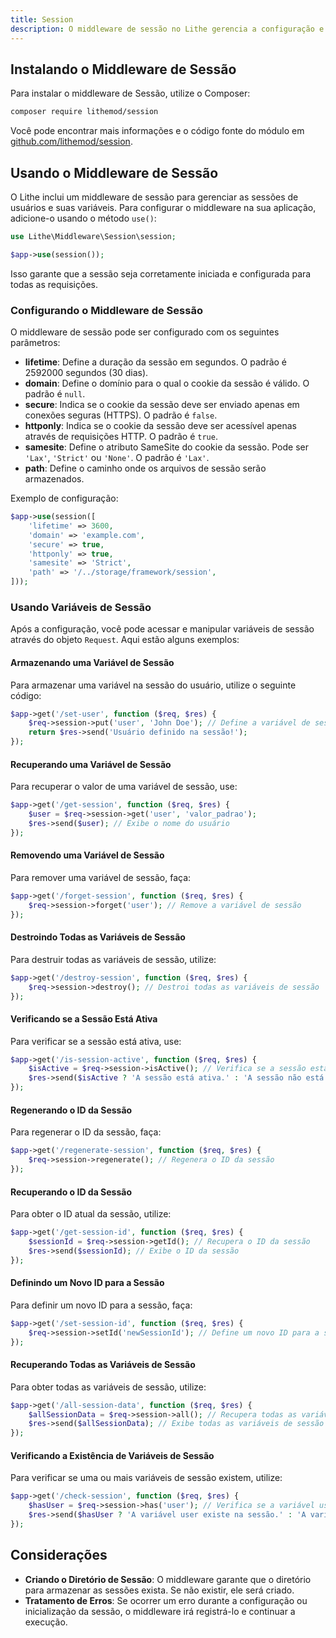 ```yaml
---
title: Session  
description: O middleware de sessão no Lithe gerencia a configuração e o controle da sessão do usuário.  
---
```


## Instalando o Middleware de Sessão

Para instalar o middleware de Sessão, utilize o Composer:

```bash
composer require lithemod/session
```

Você pode encontrar mais informações e o código fonte do módulo em [github.com/lithemod/session](https://github.com/lithemod/session).

## Usando o Middleware de Sessão

O Lithe inclui um middleware de sessão para gerenciar as sessões de usuários e suas variáveis. Para configurar o middleware na sua aplicação, adicione-o usando o método `use()`:

```php
use Lithe\Middleware\Session\session;

$app->use(session());
```

Isso garante que a sessão seja corretamente iniciada e configurada para todas as requisições.

### Configurando o Middleware de Sessão

O middleware de sessão pode ser configurado com os seguintes parâmetros:

- **lifetime**: Define a duração da sessão em segundos. O padrão é 2592000 segundos (30 dias).
- **domain**: Define o domínio para o qual o cookie da sessão é válido. O padrão é `null`.
- **secure**: Indica se o cookie da sessão deve ser enviado apenas em conexões seguras (HTTPS). O padrão é `false`.
- **httponly**: Indica se o cookie da sessão deve ser acessível apenas através de requisições HTTP. O padrão é `true`.
- **samesite**: Define o atributo SameSite do cookie da sessão. Pode ser `'Lax'`, `'Strict'` ou `'None'`. O padrão é `'Lax'`.
- **path**: Define o caminho onde os arquivos de sessão serão armazenados.

Exemplo de configuração:

```php
$app->use(session([
    'lifetime' => 3600,
    'domain' => 'example.com',
    'secure' => true,
    'httponly' => true,
    'samesite' => 'Strict',
    'path' => '/../storage/framework/session',
]));
```

### Usando Variáveis de Sessão

Após a configuração, você pode acessar e manipular variáveis de sessão através do objeto `Request`. Aqui estão alguns exemplos:

#### Armazenando uma Variável de Sessão

Para armazenar uma variável na sessão do usuário, utilize o seguinte código:

```php
$app->get('/set-user', function ($req, $res) {
    $req->session->put('user', 'John Doe'); // Define a variável de sessão
    return $res->send('Usuário definido na sessão!');
});
```

#### Recuperando uma Variável de Sessão

Para recuperar o valor de uma variável de sessão, use:

```php
$app->get('/get-session', function ($req, $res) {
    $user = $req->session->get('user', 'valor_padrao');
    $res->send($user); // Exibe o nome do usuário
});
```

#### Removendo uma Variável de Sessão

Para remover uma variável de sessão, faça:

```php
$app->get('/forget-session', function ($req, $res) {
    $req->session->forget('user'); // Remove a variável de sessão
});
```

#### Destroindo Todas as Variáveis de Sessão

Para destruir todas as variáveis de sessão, utilize:

```php
$app->get('/destroy-session', function ($req, $res) {
    $req->session->destroy(); // Destroi todas as variáveis de sessão
});
```

#### Verificando se a Sessão Está Ativa

Para verificar se a sessão está ativa, use:

```php
$app->get('/is-session-active', function ($req, $res) {
    $isActive = $req->session->isActive(); // Verifica se a sessão está ativa
    $res->send($isActive ? 'A sessão está ativa.' : 'A sessão não está ativa.');
});
```

#### Regenerando o ID da Sessão

Para regenerar o ID da sessão, faça:

```php
$app->get('/regenerate-session', function ($req, $res) {
    $req->session->regenerate(); // Regenera o ID da sessão
});
```

#### Recuperando o ID da Sessão

Para obter o ID atual da sessão, utilize:

```php
$app->get('/get-session-id', function ($req, $res) {
    $sessionId = $req->session->getId(); // Recupera o ID da sessão
    $res->send($sessionId); // Exibe o ID da sessão
});
```

#### Definindo um Novo ID para a Sessão

Para definir um novo ID para a sessão, faça:

```php
$app->get('/set-session-id', function ($req, $res) {
    $req->session->setId('newSessionId'); // Define um novo ID para a sessão
});
```

#### Recuperando Todas as Variáveis de Sessão

Para obter todas as variáveis de sessão, utilize:

```php
$app->get('/all-session-data', function ($req, $res) {
    $allSessionData = $req->session->all(); // Recupera todas as variáveis de sessão
    $res->send($allSessionData); // Exibe todas as variáveis de sessão
});
```

#### Verificando a Existência de Variáveis de Sessão

Para verificar se uma ou mais variáveis de sessão existem, utilize:

```php
$app->get('/check-session', function ($req, $res) {
    $hasUser = $req->session->has('user'); // Verifica se a variável user existe
    $res->send($hasUser ? 'A variável user existe na sessão.' : 'A variável user não existe na sessão.');
});
```

## Considerações

- **Criando o Diretório de Sessão**: O middleware garante que o diretório para armazenar as sessões exista. Se não existir, ele será criado.
- **Tratamento de Erros**: Se ocorrer um erro durante a configuração ou inicialização da sessão, o middleware irá registrá-lo e continuar a execução.
